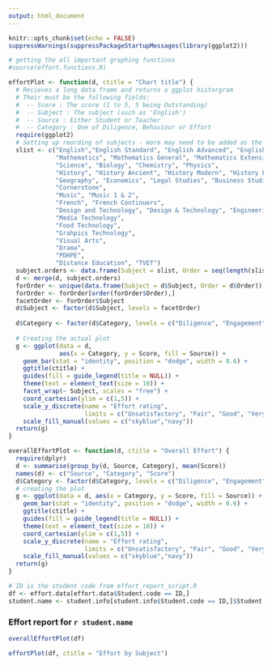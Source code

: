 ```yaml
---
output: html_document
---
```


```r
knitr::opts_chunk$set(echo = FALSE)
suppressWarnings(suppressPackageStartupMessages(library(ggplot2)))
```


``` r
# getting the all important graphing functions
#source(effort.functions.R)

effortPlot <- function(d, ctitle = "Chart title") {
  # Recieves a long data frame and returns a ggplot historgram
  # Their must be the following fields:
  #  -- Score : The score (1 to 5, 5 being Outstanding)
  #  -- Subject : The subject (such as 'English')
  #  -- Source : Either Student or Teacher
  #  -- Category : One of Diligence, Behaviour or Effort
  require(ggplot2)
  # Setting up reording of subjects - more may need to be added as the system is run
  slist <- c("English","English Standard", "English Advanced", "English Extension 1", "English Extension 2",
             "Mathematics", "Mathematics General", "Mathematics Extension 1", "Mathematics Extension 2",
             "Science", "Biology", "Chemistry", "Physics",
             "History", "History Ancient", "History Modern", "History Extension",
             "Geography", "Economics", "Legal Studies", "Business Studies",
             "Cornerstone",
             "Music", "Music 1 & 2",
             "French", "French Continuers",
             "Design and Technology", "Design & Technology", "Engineering Studies",
             "Media Technology",
             "Food Technology",
             "Grahpics Technology",
             "Visual Arts",
             "Drama",
             "PDHPE",
             "Distance Education", "TVET")
  subject.orders <- data.frame(Subject = slist, Order = seq(length(slist)))
  d <- merge(d, subject.orders)
  forOrder <- unique(data.frame(Subject = d$Subject, Order = d$Order))
  forOrder <- forOrder[order(forOrder$Order),]
  facetOrder <- forOrder$Subject
  d$Subject <- factor(d$Subject, levels = facetOrder)
  
  d$Category <- factor(d$Category, levels = c("Diligence", "Engagement", "Behaviour"))
  
  # Creating the actual plot
  g <- ggplot(data = d, 
              aes(x = Category, y = Score, fill = Source)) + 
    geom_bar(stat = "identity", position = "dodge", width = 0.6) +
    ggtitle(ctitle) +
    guides(fill = guide_legend(title = NULL)) +
    theme(text = element_text(size = 10)) +
    facet_wrap(~ Subject, scales = "free") +
    coord_cartesian(ylim = c(1,5)) +
    scale_y_discrete(name = "Effort rating", 
                     limits = c("Unsatisfactory", "Fair", "Good", "Very Good", "Outstanding")) +
    scale_fill_manual(values = c("skyblue","navy"))
  return(g)
}

overallEffortPlot <- function(d, ctitle = "Overall Effort") {
  require(dplyr)
  d <- summarise(group_by(d, Source, Category), mean(Score))
  names(d) <- c("Source", "Category", "Score")
  d$Category <- factor(d$Category, levels = c("Diligence", "Engagement", "Behaviour"))
  # creating the plot
  g <- ggplot(data = d, aes(x = Category, y = Score, fill = Source)) +
    geom_bar(stat = "identity", position = "dodge", width = 0.6) +
    ggtitle(ctitle) +
    guides(fill = guide_legend(title = NULL)) +
    theme(text = element_text(size = 10)) +
    coord_cartesian(ylim = c(1,5)) +
    scale_y_discrete(name = "Effort rating", 
                     limits = c("Unsatisfactory", "Fair", "Good", "Very Good", "Outstanding")) +
    scale_fill_manual(values = c("skyblue","navy"))
  return(g)
}

# ID is the student code from effort_report_script.R
df <- effort.data[effort.data$Student.code == ID,]
student.name <- student.info[student.info$Student.code == ID,]$Student.name
```
### Effort report for `r student.name`

``` r
overallEffortPlot(df)
```

``` r
effortPlot(df, ctitle = "Effort by Subject")
```